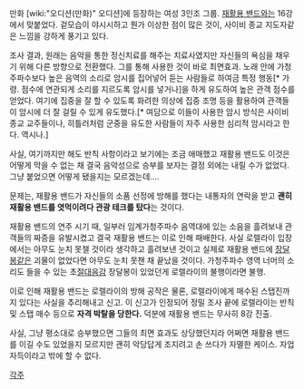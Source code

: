 만화 [wiki:"오디션(만화)" 오디션]에 등장하는 여성 3인조 그룹. [[재활용 밴드]]와는 16강에서 맞붙었다. 겉모습이 야시시하고 뭔가 이상한 점이 많은 것이, 사이비 종교 지도자같은 느낌을 강하게 풍기고 있다.

조사 결과, 원래는 음악을 통한 정신치료를 해주는 치료사였지만 자신들의 욕심을 채우기 위해 다른 방향으로 전환했다. 그를 통해 사용한 것이 바로 최면효과. 노래 안에 가청주파수보다 높은 음역의 소리로 암시를 집어넣어 듣는 사람들로 하여금 특정 행동[* 가령. 점수에 연관되게 소리를 지르도록 암시를 넣거나]을 하게 유도하여 높은 관객 점수를 얻었다. 여기에 집중을 잘 할 수 있도록 화려한 의상에 집중 조명 등을 활용하여 관객들이 암시에 더 잘 걸릴 수 있게 유도했다.[* 여담으로 이들이 사용한 암시 방식은 사이비 종교 교주들이나, 히틀러처럼 군중을 유도한 사람들이 자주 사용한 심리적 암시라고 한다. 역시나.] 

사실, 여기까지만 해도 반칙 사항이라고 보기에는 조금 애매했고 재활용 밴드도 이것은 어떻게 막을 수 없는 채 결국 음악성으로 승부를 보자는 결정 외에는 내릴 수가 없었다. 그냥 붙었으면 어떻게 됐을지는 모르겠는데….

문제는, 재활용 밴드가 자신들의 소품 선정에 방해를 했다는 내통자의 연락을 받고 '''괜히 재활용 밴드를 엿먹이려다 관광 테크를 탔다'''는 것이다.

재활용 밴드의 연주 시기 때, 일부러 임계가청주파수 음역대에 있는 소음을 흘려보내 관객들의 짜증을 유발시켰고 결국 재활용 밴드는 이로 인해 패배한다. 사실 로렐라이 입장에서는 아무도 눈치 못챌 것이라 생각하고 흘려보낸 것이고 실제로 재활용 밴드에 [[장달봉]]같은 괴물이 없었다면 아무도 눈치 못챈 채 끝났을 것이다. 가청주파수 영역 너머의 소리도 들을 수 있는 초[[절대음감]] 장달봉이 있었던게 로렐라이의 불행이라면 불행. 

이로 인해 재활용 밴드는 로렐라이의 방해 공작은 물론, 로렐라이에게 매수된 스탭진까지 있다는 사실을 추리해내고 신고. 이 신고가 인정되어 정밀 조사 끝에 로렐라이는 반칙 및 스탭 매수 등으로 '''자격 박탈을 당한다.''' 덕분에 재활용 밴드는 무사히 8강 진출.

사실, 그냥 평소대로 승부했으면 그들의 최면 효과도 상당했던지라 어쩌면 재활용 밴드를 이길 수도 있었을지 모르지만 괜히 악당답게 조지려고 손 쓰다가 자멸한 케이스. 자업자득이라고 밖에 할 수 없다.

[[각주]]
